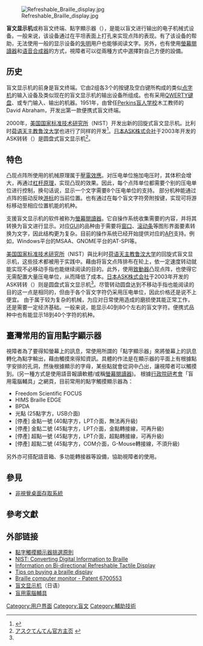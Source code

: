 {{Link style|time=2015-12-12T03:12:07+00:00}}
{{NoteTA
| G1 = IT
}}
[[Image:Refreshable_Braille_display.jpg|thumb]]

'''盲文显示机'''或称盲文终端、點字顯示器（{{lang-en|refreshable Braille display / Braille display}}），是能以盲文进行输出的电子机械式设备。一般来说，该设备通过在平坦表面上打孔来实现点阵的表现。有了该设备的帮助，无法使用一般的显示设备的[[失明|失明]]用户也能够阅读文字。另外，也有使用[[螢幕閱讀器|螢幕閱讀器]]和[[语音合成器|语音合成器]]的方式，視障者可以從兩種方式中選擇對自己方便的設備。

== 历史 ==
盲文显示机的前身是盲文终端。它由2组各3个的按键及空白键所构成的类似[[点字机|点字机]]的输入设备及类似现在的盲文显示机的输出设备所组成。也有采用[[QWERTY键盘|QWERTY键盘]]、或专门输入、输出的机器。1951年，由曾任[[:en:Perkins_School_for_the_Blind|Perkins盲人学校]]木工教师的David Abraham，开发出第一款便携式盲文终端。

2000年，[[美国国家标准技术研究所|美国国家标准技术研究所]]（NIST）开发出新的回旋式盲文显示机。比利时[[荷语天主教鲁汶大学|荷语天主教鲁汶大学]]也进行了同样的开发<ref>{{cite news| url=http://www.zdnet.nl/news.cfm?id=43665| title=Vlamish researcher develops computermouse / Vlaamse onderzoekster ontwikkelt braillecomputermuis| publisher=ZDNet| access-date=2011-05-11| archive-url=https://web.archive.org/web/20070926233731/http://www.zdnet.nl/news.cfm?id=43665| archive-date=2007-09-26| dead-url=yes}}</ref>。[[:en:ASK_Corporation|日本ASK株式会社]]于2003年开发的ASK转转（{{lang-ja|アスクてんてん}}）是圆盘式盲文显示机<ref name="#1">[http://www.askktenten.jp/ アスクてんてん官方主页] {{webarchive|url=https://web.archive.org/web/20130722202546/http://www.askktenten.jp/ |date=2013-07-22 }}</ref>。
==特色==
凸现点阵所使用的机械原理属于[[壓電效應|壓電效應]]。对压电单位施加电压时，其体积会增大，再通过[[杠杆原理|杠杆原理]]，实现凸现的效果。因此，每个点阵单位都需要个别的压电单位进行控制，换句话说，显示一个文字需要8个压电单位的支持。
部分机种能通过点阵的振动反映[[游标|游标]]的当前位置。也有通过在每个盲文字符旁附按键，实现可将游标移动至相应位置机能的机种。

支援盲文显示机的软件被称为[[螢幕閱讀器|螢幕閱讀器]]。它自操作系统收集需要的内容，并将其转换为盲文进行显示。对应[[图形界面|GUI]]的品种由于需要将[[窗口|窗口]]、[[滚动条|滚动条]]等图形界面要素转换为文字，因此结构更为复杂。目前的操作系统已经开始提供对应的[[应用程序接口|API]]支持。例如，Windows平台的MSAA、GNOME平台的AT-SPI等。

[[美国国家标准技术研究所|美国国家标准技术研究所]]（NIST）與比利时[[荷语天主教鲁汶大学|荷语天主教鲁汶大学]]的回旋式盲文显示机，这些技术都被用于实践中。藉由将盲文点阵排布在轮上，依一定速度转动就能实现不必移动手指也能继续阅读的目的。此外，使用[[致動器|致動器]]凸现点阵，也使得它无需配置大量压电单位，从而降低了成本。[[:en:ASK_Corporation|日本ASK株式会社]]于2003年开发的ASK转转（{{lang-ja|アスクてんてん}}）则是圆盘式盲文显示机<ref name="#1"/>。尽管转动圆盘达到不移动手指也能阅读的目的这一点是相同的，但由于各个盲文字符仍采用压电单位，因此价格还是说不上便宜。
由于属于较为复杂的机械，为应对日常使用造成的磨损使其能正常工作，还是需要一定经济基础。一般来说，能显示40到80个左右的盲文字符。便携式品种中也有能显示18到40个字符的机种。<br />

== 臺灣常用的盲用點字顯示器 ==
視障者為了要得知螢幕上的訊息，常使用所謂的「點字顯示器」來將螢幕上的訊息轉化為點字輸出，藉由觸摸來得知資訊。具體的作法是在顯示器的平面上有根據點字安排的孔洞，然後根據顯示的字母，某些點就會從洞中凸出，讓視障者可以觸摸到。(另一種方式是使用語音報讀軟體/或稱[[螢幕閱讀器|螢幕閱讀器]])。
根據[[行政院研考會|行政院研考會]]「盲用電腦輔具」之網頁，目前常用的點字觸摸顯示器為：
* Freedom Scientific FOCUS
* HIMS Braille EDGE
* BPDA
* 光點 (25點字方，USB介面)
* [停產] 金點一號 (40點字方，LPT介面，無法再升級)
* [停產] 金點二號 (45點字方，LPT介面，金點轉接線，可再升級)
* [停產] 超點一號 (45點字方，LPT介面，超點轉接線，可再升級)
* [停產] 超點二號 (45點字方，COM介面，G-Mouse轉接線，不須升級)
另外亦可搭配語音箱、多功能轉接器等設備，協助視障者的使用。

==參見==
*[[非視覺桌面存取系統|非視覺桌面存取系統]]

==參考文獻==
<references />

== 外部链接 ==
*[http://class.kh.edu.tw/19061/bulletin/msg_view/390 點字觸摸顯示器挑選原則] {{Wayback|url=http://class.kh.edu.tw/19061/bulletin/msg_view/390 |date=20210226030834 }}
*[http://www.nist.gov/public_affairs/gallery/braille.htm NIST: Converting Digital Information to Braille] {{Wayback|url=http://www.nist.gov/public_affairs/gallery/braille.htm |date=20091231121047 }}
*[https://web.archive.org/web/20080309221639/http://www.itl.nist.gov/iad/highlights/2004/braille_reader-May04.html Information on Bi-directional Refreshable Tactile Display]
*[https://web.archive.org/web/20110405093630/http://www.axistive.com/tips-on-buying-a-braille-display.html Tips on buying a braille display]
*[http://www.freepatentsonline.com/6700553.html Braille computer monitor - Patent 6700553] {{Wayback|url=http://www.freepatentsonline.com/6700553.html |date=20190909202848 }}
*[https://web.archive.org/web/20110608111611/http://www.amedia.co.jp/product/bdisplay.htm 盲文显示机]（日语）
*[http://www.webguide.nat.gov.tw/wSite/ct?xItem=36558&ctNode=14469&mp=1 盲用電腦輔具]{{dead link|date=2018年4月 |bot=InternetArchiveBot |fix-attempted=yes }}

{{电脑基本部件}}
{{Authority control}}

[[Category:用户界面|Category:用户界面]]
[[Category:盲文|Category:盲文]]
[[Category:輔助技術|Category:輔助技術]]